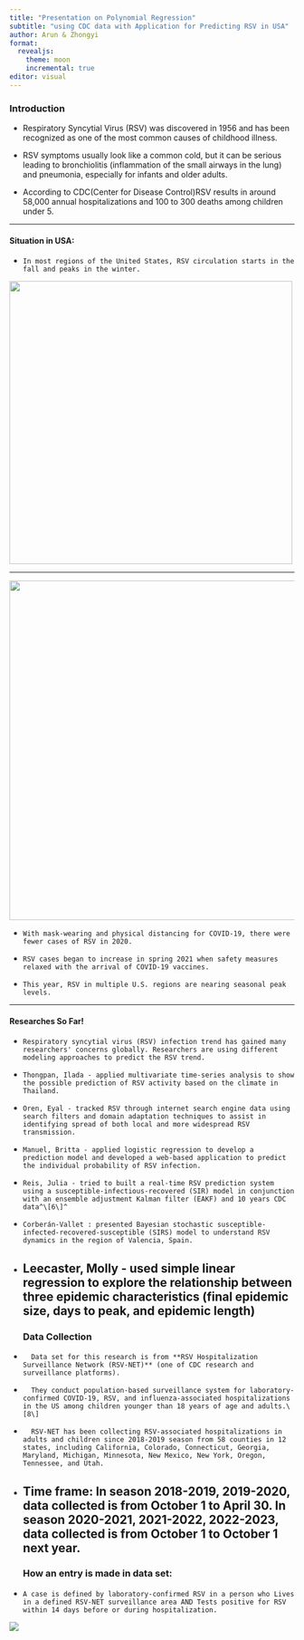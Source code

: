 ```yaml
---
title: "Presentation on Polynomial Regression"
subtitle: "using CDC data with Application for Predicting RSV in USA"
author: Arun & Zhongyi
format: 
  revealjs:
    theme: moon
    incremental: true 
editor: visual
---
```


### Introduction {.smaller}

-   Respiratory Syncytial Virus (RSV) was discovered in 1956 and has been recognized as one of the most common causes of childhood illness.

-   RSV symptoms usually look like a common cold, but it can be serious leading to bronchiolitis (inflammation of the small airways in the lung) and pneumonia, especially for infants and older adults.

-   According to CDC(Center for Disease Control)RSV results in around 58,000 annual hospitalizations and 100 to 300 deaths among children under 5.

---

#### Situation in USA: {.smaller}

-     In most regions of the United States, RSV circulation starts in the fall and peaks in the winter.

![](images/paste-554DC9A6.png){fig-align="center" width="500"}

---

![](images/paste-F2E32D2F.png){fig-align="center" width="600"}

-     With mask-wearing and physical distancing for COVID-19, there were fewer cases of RSV in 2020.

-     RSV cases began to increase in spring 2021 when safety measures relaxed with the arrival of COVID-19 vaccines.

-     This year, RSV in multiple U.S. regions are nearing seasonal peak levels.

---

#### Researches So Far! {.smaller}

-     Respiratory syncytial virus (RSV) infection trend has gained many researchers' concerns globally. Researchers are using different modeling approaches to predict the RSV trend.

-     Thongpan, Ilada - applied multivariate time-series analysis to show the possible prediction of RSV activity based on the climate in Thailand.

-     Oren, Eyal - tracked RSV through internet search engine data using search filters and domain adaptation techniques to assist in identifying spread of both local and more widespread RSV transmission.

-     Manuel, Britta - applied logistic regression to develop a prediction model and developed a web-based application to predict the individual probability of RSV infection.

-     Reis, Julia - tried to built a real-time RSV prediction system using a susceptible-infectious-recovered (SIR) model in conjunction with an ensemble adjustment Kalman filter (EAKF) and 10 years CDC data^\[6\]^

-     Corberán-Vallet : presented Bayesian stochastic susceptible‐infected‐recovered‐susceptible (SIRS) model to understand RSV dynamics in the region of Valencia, Spain.

-     Leecaster, Molly - used simple linear regression to explore the relationship between three epidemic characteristics (final epidemic size, days to peak, and epidemic length)
---
### Data Collection{.smaller}
-       Data set for this research is from **RSV Hospitalization Surveillance Network (RSV-NET)** (one of CDC research and surveillance platforms).

-       They conduct population-based surveillance system for laboratory-confirmed COVID-19, RSV, and influenza-associated hospitalizations in the US among children younger than 18 years of age and adults.\[8\]

-       RSV-NET has been collecting RSV-associated hospitalizations in adults and children since 2018-2019 season from 58 counties in 12 states, including California, Colorado, Connecticut, Georgia, Maryland, Michigan, Minnesota, New Mexico, New York, Oregon, Tennessee, and Utah.

-       Time frame: In season 2018-2019, 2019-2020, data collected is from October 1 to April 30. In season 2020-2021, 2021-2022, 2022-2023, data collected is from October 1 to October 1 next year.
---
### How an entry is made in data set: {.smaller}

-     A case is defined by laboratory-confirmed RSV in a person who Lives in a defined RSV-NET surveillance area AND Tests positive for RSV within 14 days before or during hospitalization.

![](images/paste-B56B095E.png)
